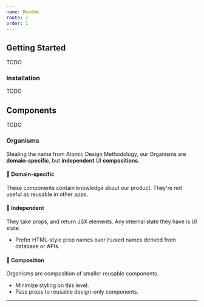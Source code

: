 ```yaml
---
name: Readme
route: /
order: 1
---
```



## Getting Started

TODO

### Installation

TODO

## Components

TODO

### Organisms

Stealing the name from Atomic Design Methodology, our Organisms are **domain‑specific**, but **independent** UI **compositions**.

#### 🎲 **Domain-specific**

These components contain knowledge about our product.
They're not useful as reusable in other apps.

#### 🗽 **Independent**

They take props, and return JSX elements.
Any internal state they have is UI state.

- Prefer HTML-style prop names over `Pick`ed names derived from
  database or APIs.

#### 🧱 **Composition**

Organisms are composition of smaller reusable components.

- Minimize styling on this level.
- Pass props to reusable design-only components.

---
